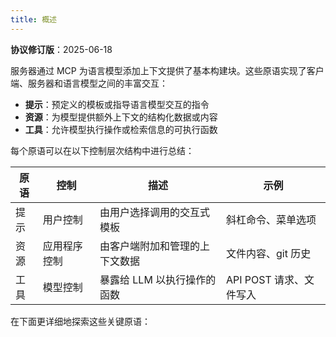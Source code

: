 ```yaml
---
title: 概述
---
```


<Info>**协议修订版**：2025-06-18</Info>

服务器通过 MCP 为语言模型添加上下文提供了基本构建块。这些原语实现了客户端、服务器和语言模型之间的丰富交互：

- **提示**：预定义的模板或指导语言模型交互的指令
- **资源**：为模型提供额外上下文的结构化数据或内容
- **工具**：允许模型执行操作或检索信息的可执行函数

每个原语可以在以下控制层次结构中进行总结：

| 原语 | 控制         | 描述                           | 示例                    |
| ---- | ------------ | ------------------------------ | ----------------------- |
| 提示 | 用户控制     | 由用户选择调用的交互式模板     | 斜杠命令、菜单选项      |
| 资源 | 应用程序控制 | 由客户端附加和管理的上下文数据 | 文件内容、git 历史      |
| 工具 | 模型控制     | 暴露给 LLM 以执行操作的函数    | API POST 请求、文件写入 |

在下面更详细地探索这些关键原语：

<CardGroup cols={3}>
  <Card
    title="提示"
    icon="message"
    href="/specification/2025-06-18/server/prompts"
  />
  <Card
    title="资源"
    icon="file-lines"
    href="/specification/2025-06-18/server/resources"
  />
  <Card
    title="工具"
    icon="wrench"
    href="/specification/2025-06-18/server/tools"
  />
</CardGroup>
